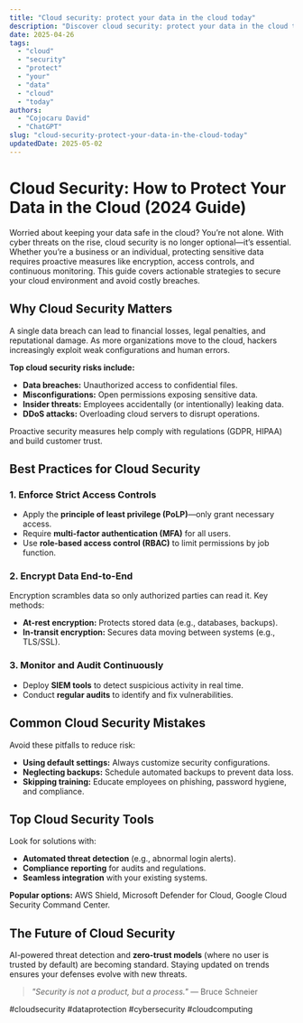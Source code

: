 ```yaml
---
title: "Cloud security: protect your data in the cloud today"
description: "Discover cloud security: protect your data in the cloud today with this in-depth guide, providing actionable insights and practical tips to boost your knowledge and results."
date: 2025-04-26
tags:
  - "cloud"
  - "security"
  - "protect"
  - "your"
  - "data"
  - "cloud"
  - "today"
authors:
  - "Cojocaru David"
  - "ChatGPT"
slug: "cloud-security-protect-your-data-in-the-cloud-today"
updatedDate: 2025-05-02
---
```


# Cloud Security: How to Protect Your Data in the Cloud (2024 Guide)  

Worried about keeping your data safe in the cloud? You’re not alone. With cyber threats on the rise, cloud security is no longer optional—it’s essential. Whether you’re a business or an individual, protecting sensitive data requires proactive measures like encryption, access controls, and continuous monitoring. This guide covers actionable strategies to secure your cloud environment and avoid costly breaches.  

## Why Cloud Security Matters  

A single data breach can lead to financial losses, legal penalties, and reputational damage. As more organizations move to the cloud, hackers increasingly exploit weak configurations and human errors.  

**Top cloud security risks include:**  
- **Data breaches:** Unauthorized access to confidential files.  
- **Misconfigurations:** Open permissions exposing sensitive data.  
- **Insider threats:** Employees accidentally (or intentionally) leaking data.  
- **DDoS attacks:** Overloading cloud servers to disrupt operations.  

Proactive security measures help comply with regulations (GDPR, HIPAA) and build customer trust.  

## Best Practices for Cloud Security  

### 1. Enforce Strict Access Controls  
- Apply the **principle of least privilege (PoLP)**—only grant necessary access.  
- Require **multi-factor authentication (MFA)** for all users.  
- Use **role-based access control (RBAC)** to limit permissions by job function.  

### 2. Encrypt Data End-to-End  
Encryption scrambles data so only authorized parties can read it. Key methods:  
- **At-rest encryption:** Protects stored data (e.g., databases, backups).  
- **In-transit encryption:** Secures data moving between systems (e.g., TLS/SSL).  

### 3. Monitor and Audit Continuously  
- Deploy **SIEM tools** to detect suspicious activity in real time.  
- Conduct **regular audits** to identify and fix vulnerabilities.  

## Common Cloud Security Mistakes  

Avoid these pitfalls to reduce risk:  
- **Using default settings:** Always customize security configurations.  
- **Neglecting backups:** Schedule automated backups to prevent data loss.  
- **Skipping training:** Educate employees on phishing, password hygiene, and compliance.  

## Top Cloud Security Tools  

Look for solutions with:  
- **Automated threat detection** (e.g., abnormal login alerts).  
- **Compliance reporting** for audits and regulations.  
- **Seamless integration** with your existing systems.  

**Popular options:** AWS Shield, Microsoft Defender for Cloud, Google Cloud Security Command Center.  

## The Future of Cloud Security  

AI-powered threat detection and **zero-trust models** (where no user is trusted by default) are becoming standard. Staying updated on trends ensures your defenses evolve with new threats.  

> *"Security is not a product, but a process."* — Bruce Schneier  

#cloudsecurity #dataprotection #cybersecurity #cloudcomputing